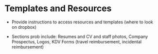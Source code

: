 # Templates and Resources

-   Provide instructions to access resources and templates (where to look on dropbox)

-   Sections prob include: Resumes and CV and staff photos, Company Prospectus, Logos, KDV Forms (travel reimbursement, incidental reimbursement)
